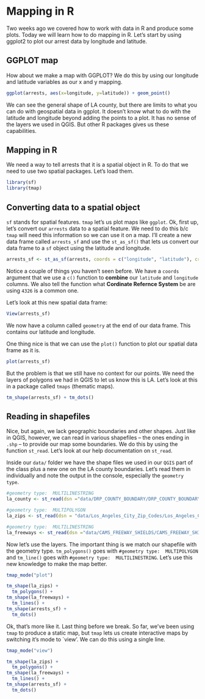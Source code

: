 # Mapping in R

Two weeks ago we covered how to work with data in R and produce some plots.  Today we will learn how to do mapping in R. Let's start by using ggplot2 to plot our arrest data by longitude and latitude. 

## GGPLOT map 

How about we make a map with GGPLOT? We do this by using our longitude and latitude variables as our x and y mapping. 

```r
ggplot(arrests, aes(x=longitude, y=latitude)) + geom_point()
```

We can see the general shape of LA county, but there are limits to what you can do with geospatial data in ggplot. It doesn't know what to do with the latitude and longitude beyond adding the points to a plot. It has no sense of the layers we used in QGIS. But other R packages gives us these capabilities. 

## Mapping in R 

We need a way to tell arrests that it is a spatial object in R. To do that we need to use two spatial packages. Let's load them. 

```r
library(sf)
library(tmap)
```


## Converting data to a spatial object

`sf` stands for spatial features. `tmap` let's us plot maps like `ggplot`. Ok, first up, let's convert our `arrests` data to a spatial feature. We need to do this b/c `tmap` will need this information so we can use it on a map. I'll create a new data frame called `arrests_sf` and use the `st_as_sf()` that lets us convert our data frame to a `sf` object using the latitude and longitude. 

```r
arrests_sf <- st_as_sf(arrests, coords = c("longitude", "latitude"), crs = 4326)
```

Notice a couple of things you haven't seen before. We have a `coords` argument that we use a `c()` function to **combine** our `latitude` and `longitude` columns. We also tell the function what **Cordinate Refernce System** be are using `4326` is a common one.

Let's look at this new spatial data frame: 

```r
View(arrests_sf)
```

We now have a column called `geometry` at the end of our data frame. This contains our latitude and longitude. 

One thing nice is that we can use the `plot()` function to plot our spatial data frame as it is. 

```r
plot(arrests_sf)
```

But the problem is that we still have no context for our points. We need the layers of polygons we had in QGIS to let us know this is LA. Let's look at this in a package called `tmaps` (thematic maps). 

```r
tm_shape(arrests_sf) + tm_dots()
```

## Reading in shapefiles

Nice, but again, we lack geographic boundaries and other shapes. Just like in QGIS, however, we can read in various shapefiles -- the ones ending in `.shp` -- to provide our map some boundaries. We do this by using the function `st_read`. Let's look at our help documentation on `st_read`. 

Inside our `data/` folder we have the shape files we used in our `QGIS` part of the class plus a new one on the LA county boundaries. Let's read them in individually and note the output in the console, especially the `geometry type`. 

```r
#geometry type:  MULTILINESTRING
la_county <- st_read(dsn ="data/DRP_COUNTY_BOUNDARY/DRP_COUNTY_BOUNDARY.shp")
```

```r
#geometry type:  MULTIPOLYGON
la_zips <- st_read(dsn = "data/Los_Angeles_City_Zip_Codes/Los_Angeles_City_Zip_Codes.shp")
```

```r
#geometry type:  MULTILINESTRING
la_freeways <- st_read(dsn ="data/CAMS_FREEWAY_SHIELDS/CAMS_FREEWAY_SHIELDS.shp")
```

Now let's use the layers. The important thing is we match our shapefile with the geometry type. `tm_polygons()` goes with `#geometry type:  MULTIPOLYGON` and `tm_line()` goes with `#geometry type:  MULTILINESTRING`. Let's use this new knowledge to make the map better. 

```r
tmap_mode("plot")
```



```r
tm_shape(la_zips) +
  tm_polygons() +
tm_shape(la_freeways) +
  tm_lines() +
tm_shape(arrests_sf) +
  tm_dots() 
```

Ok, that's more like it. Last thing before we break. So far, we've been using `tmap` to produce a static map, but `tmap` lets us create interactive maps by switching it's mode to `view'. We can do this using a single line. 

```r
tmap_mode("view")
```

```r
tm_shape(la_zips) +
  tm_polygons() +
tm_shape(la_freeways) +
  tm_lines() +
tm_shape(arrests_sf) +
  tm_dots() 
```
[aggre-larger-data]:# use dplyr to aggregate data by zipcode, then create a spatial dataset 
[map data]:# look at SapData package on how to set up spatial data as a package - add variants of arrests data
[add-color-other-theme]:# add color to the plot and different data, will need to prep
[write challenges]:# focus on faded examples - fill in the blank style
[write learning objectives]:# what do we want them to get out of the next few classes
[tmap-functions]:# add color via tm_border, tm_fill https://geocompr.robinlovelace.net/adv-map.html#aesthetics 
[tmap-functions]:#

